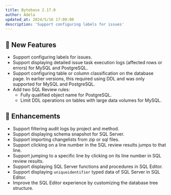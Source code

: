 ```yaml
---
title: Bytebase 2.17.0
author: Adela
updated_at: 2024/5/16 17:00:00
description: 'Support configuring labels for issues'
---
```



## 🚀 New Features

- Support configuring labels for issues.
- Support displaying detailed issue task execution logs (affected rows or errors) for MySQL and PostgreSQL.
- Support configuring table or column classification on the database page. In earlier versions, this required using DDL and was only supported for MySQL and PostgreSQL.
- Add two SQL Review rules:
  - Fully qualified object name for PostgreSQL.
  - Limit DDL operations on tables with large data volumes for MySQL.

## 🎄 Enhancements

- Support filtering audit logs by project and method.
- Support displaying schema snapshot for SQL Server.
- Support importing changelists from zip or sql files.
- Support clicking on a line number in the SQL review results jumps to that line.
- Support jumping to a specific line by clicking on its line number in SQL review results.
- Support displaying SQL Server functions and procedures in SQL Editor.
- Support displaying `uniqueidentifier` typed data of SQL Server in SQL Editor.
- Improve the SQL Editor experience by customizing the database tree structure.

<InstallUpgrade />
